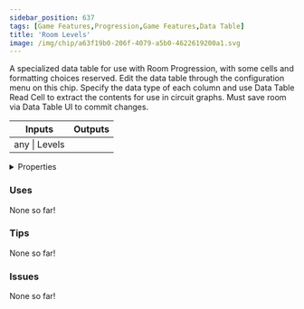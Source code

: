```yaml
---
sidebar_position: 637
tags: [Game Features,Progression,Game Features,Data Table]
title: 'Room Levels'
image: /img/chip/a63f19b0-206f-4079-a5b0-4622619200a1.svg
---
```


A specialized data table for use with Room Progression, with some cells and formatting choices reserved. Edit the data table through the configuration menu on this chip. Specify the data type of each column and use Data Table Read Cell to extract the contents for use in circuit graphs. Must save room via Data Table UI to commit changes.



<IChip uuid="a63f19b0-206f-4079-a5b0-4622619200a1"/>

<table><thead><tr><th>Inputs</th><th>Outputs</th></tr></thead><tbody><tr><td>any | Levels</td><td /></tr></tbody></table>

<details>
  <summary>Properties</summary>
  <div>
    <div>
    <table>
      <tbody>
        <tr>
          <td>Is beta required?</td>
          <td>No</td>
        </tr>
        <tr>
          <td>Is chip a trolling risk?</td>
          <td>No</td>
        </tr>
        <tr>
          <td>Is chip a role assignment risk?</td>
          <td>No</td>
        </tr>
        <tr>
          <td>Chip UUID</td>
          <td>a63f19b0-206f-4079-a5b0-4622619200a1</td>
        </tr>
        <tr>
          <td>Room availability</td>
          <td>Available everywhere</td>
        </tr>
      </tbody>
    </table>
    </div>
  </div>
</details>

### Uses

None so far!

### Tips

None so far!

### Issues

None so far!